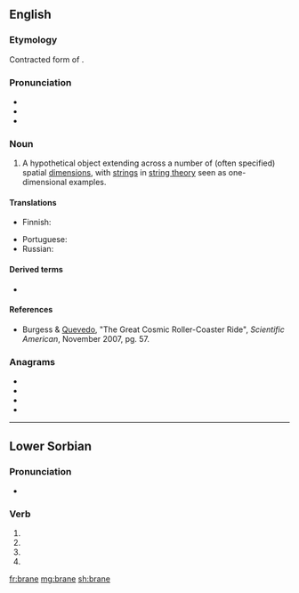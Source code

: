 {{also|Brane}}
==English==
{{wikipedia}}

===Etymology===
Contracted form of {{m|en|membrane}}.

===Pronunciation===
* {{IPA|/bɹeɪn/|lang=en}}
* {{homophones|brain|lang=en}}
* {{rhymes|eɪn|lang=en}}

===Noun===
{{en-noun}}

# {{lb|en|physics}} A hypothetical object extending across a number of (often specified) spatial [[dimension]]s, with [[strings]] in [[string theory]] seen as one-dimensional examples.

====Translations====
{{trans-top|hypothetical object}}
* Finnish: {{t|fi|braani}}
{{trans-mid}}
* Portuguese: {{t|pt|brana|f}}
* Russian: {{t|ru|брана|f|sc=Cyrl}}
{{trans-bottom}}

====Derived terms====
* {{l|en|black brane}}

====References====
* Burgess & [[w:Fernando Quevedo|Quevedo]], "The Great Cosmic Roller-Coaster Ride", ''Scientific American'', November 2007, pg. 57.

===Anagrams===
* {{l|en|Abner}}
* {{l|en|baren}}
* {{l|en|Béarn}}
* {{l|en|NBAer}}

----

==Lower Sorbian==

===Pronunciation===
* {{IPA|[ˈbranɛ]|lang=dsb}}

===Verb===
{{head|dsb|participle form}}

# {{inflection of|brany||nom|s|n|lang=dsb}}
# {{inflection of|brany||acc|s|n|lang=dsb}}
# {{inflection of|brany||nom|p|lang=dsb}}
# {{inflection of|brany||acc|p|lang=dsb}}

[[fr:brane]]
[[mg:brane]]
[[sh:brane]]